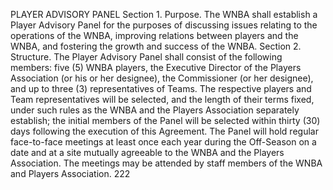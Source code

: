 PLAYER ADVISORY PANEL
Section 1. Purpose.
The WNBA shall establish a Player Advisory Panel for the purposes of discussing
issues relating to the operations of the WNBA, improving relations between players and the
WNBA, and fostering the growth and success of the WNBA.
Section 2. Structure.
The Player Advisory Panel shall consist of the following members: five (5)
WNBA players, the Executive Director of the Players Association (or his or her designee), the
Commissioner (or her designee), and up to three (3) representatives of Teams. The respective
players and Team representatives will be selected, and the length of their terms fixed, under such
rules as the WNBA and the Players Association separately establish; the initial members of the
Panel will be selected within thirty (30) days following the execution of this Agreement. The
Panel will hold regular face-to-face meetings at least once each year during the Off-Season on a
date and at a site mutually agreeable to the WNBA and the Players Association. The meetings
may be attended by staff members of the WNBA and Players Association.
222